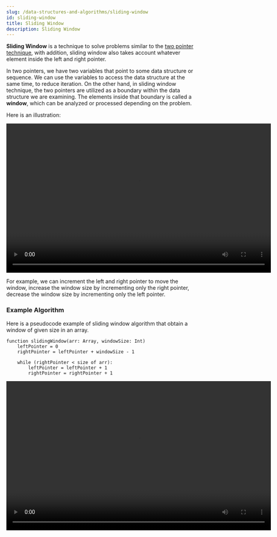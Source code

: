 ```yaml
---
slug: /data-structures-and-algorithms/sliding-window
id: sliding-window
title: Sliding Window
description: Sliding Window
---
```



**Sliding Window** is a technique to solve problems similar to the [two pointer technique](/data-structures-and-algorithms/two-pointer), with addition, sliding window also takes account whatever element inside the left and right pointer.

In two pointers, we have two variables that point to some data structure or sequence. We can use the variables to access the data structure at the same time, to reduce iteration. On the other hand, in sliding window technique, the two pointers are utilized as a boundary within the data structure we are examining. The elements inside that boundary is called a **window**, which can be analyzed or processed depending on the problem.

Here is an illustration:

<video width="695" height="392" controls>
  <source src={sliding_window_illustration} />
</video>

For example, we can increment the left and right pointer to move the window, increase the window size by incrementing only the right pointer, decrease the window size by incrementing only the left pointer.

### Example Algorithm

Here is a pseudocode example of sliding window algorithm that obtain a window of given size in an array.

```
function slidingWindow(arr: Array, windowSize: Int)
    leftPointer = 0
    rightPointer = leftPointer + windowSize - 1

    while (rightPointer < size of arr):
        leftPointer = leftPointer + 1
        rightPointer = rightPointer + 1
```

<video width="695" height="392" controls>
  <source src={sliding_window_example} />
</video>
